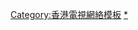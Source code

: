 {{Navbox
|name = 香港電視網絡節目列表索引
|title = [[香港電視網絡|香港電視網-{}-絡]]（HKTV）節目列表索引

|group1= 綜合
|list1= [[香港電視網絡節目列表|節目列表]]<br/>< · [[香港電視網絡劇集列表|劇集列表]]<br/><!--[[香港電視網絡外購節目列表|外購節目列表]]<br/>-->< · [[香港電視網絡外購劇集列表|外購劇集列表]] · [[香港電視網絡外購電影列表|外購電影列表]] · [[香港電視網絡外購動畫列表|外購動畫列表]]

|group2= 按頻道
|list2= {{Navbox subgroup
 |group1= 直播頻道
 |list1= [[香港電視網絡電視節目列表|節目列表]]<small>（[[香港電視網絡電視節目列表 (2010年代)|2010s]]）<br/>< · [[香港電視網絡電視節目列表 (2014年)|2014]] · [[香港電視網絡電視節目列表 (2015年)|2015]]<br/>< · [[香港電視網絡電視節目列表#特備節目|特備節目列表]]（[[香港電視網絡特備節目列表 (2010年代)|2010s]]）</small>
 }}
|below= 相關：[[:Template:香港電視網絡劇集列表索引|香港電視網-{}-絡劇集列表索引]]
}}<noinclude>[[Category:香港電視網絡模板]]
[[Category:香港電視網絡節目列表|*]]</noinclude>